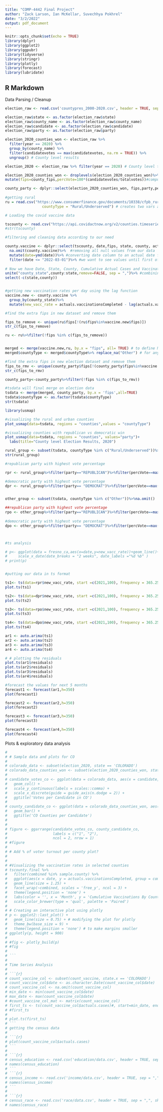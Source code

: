 ```yaml
---
title: "COMP-4442 Final Project"
author: "Zack Larson, Ian McKellar, Suvechhya Pokhrel"
date: "3/2/2022"
output: pdf_document
---
```


```r
knitr::opts_chunk$set(echo = TRUE)
library(dplyr)
library(ggplot2)
library(ggpubr)
library(tidyverse)
library(stringr)
library(plotly)
library(forecast)
library(lubridate)

```

## R Markdown

Data Parsing / Cleanup

```r

election_raw <- read.csv('countypres_2000-2020.csv', header = TRUE, sep = ",") #election data

election_raw$state <- as.factor(election_raw$state)
election_raw$county_name <- as.factor(election_raw$county_name)
election_raw$candidate <- as.factor(election_raw$candidate)
election_raw$party <- as.factor(election_raw$party)

election_2020_counties_won <- election_raw %>%
  filter(year == 2020) %>%
  group_by(county_name) %>%
  filter(candidatevotes == max(candidatevotes, na.rm = TRUE)) %>%
  ungroup() # County level results

election_2020 <- election_raw %>% filter(year == 2020) # County level total votes

election_2020_counties_won <- droplevels(election_2020_counties_won)%>%  # Remove unused factors
mutate(fips=county_fips,percVote=100*(candidatevotes/totalvotes))#computing percent of vote for winning party

county_party <- dplyr::select(election_2020_counties_won, fips,party,percVote)
   
#getting rural 
ru = read.csv("https://www.consumerfinance.gov/documents/10338/cfpb_rural-underserved-list_2022.csv")%>% transmute(fips = FIPS.Code, #renaming FIPS.Code to key_numeric
                 countyType = "Rural/Underserved") # creates two vars and drop old vars


```

```r
# Loading the covid vaccine data

tscounty <- read.csv("https://api.covidactnow.org/v2/counties.timeseries.csv?apiKey=e475ed8fe32f46a5b79815adfab9dae2", sep = ",")
#str(tscounty)

#filtering and cleaning data according to our need

county.vaccine <- dplyr::select(tscounty, date,fips, state, county, actuals.vaccinationsCompleted)%>%
  na.omit(county.vaccine)%>%  #removing all null values from our data
  mutate(date=ymd(date))%>% #converting date column to an actual date format,ymd as it was in ymd format
  filter(date <= "2022-03-01")%>% #we want to see values until first of march as not all counties have reported data after that
  
# Now we have Date, State, County, Cumulative Actual Cases and Vaccination rates grouped by state and county. We can see that the actual cases are cumulative. 
unite("county_state",county:state,remove=FALSE, sep = ",")%>% #combining state and county columns
select(-c(state,county))


#getting new vaccination rates per day using the lag function
vaccine.new <- county.vaccine %>%
  group_by(county_state)%>%
  mutate(new_vacc_rate = actuals.vaccinationsCompleted - lag(actuals.vaccinationsCompleted, default = 0))

```

```r
#find the extra fips in new dataset and remove them

fips_to_remove <- unique(ru$fips[!(ru$fips%in%vaccine.new$fips)])
str_c(fips_to_remove)

ru <- ru%>%filter(!fips %in% c(fips_to_remove))


merged <- merge(vaccine.new,ru, by.x = "fips", all= TRUE) # to define NA counties
merged$countyType <- merged$countyType%>% replace_na("Other") # for any county not in the Consumer FIN data replace NA by Other

#find the extra fips in new election dataset and remove them
fips_to_rmv <- unique(county_party$fips[!(county_party$fips%in%vaccine.new$fips)])
str_c(fips_to_rmv)

county_party<-county_party%>%filter(!fips %in% c(fips_to_rmv))

#tsdata will final merge on election data
tsdata <- merge(merged, county_party, by.x = 'fips',all=TRUE)
tsdata$countyType <- as.factor(tsdata$countyType)
str(tsdata)

```




```r
library(usmap)

#visualizing the rural and urban counties
plot_usmap(data=tsdata, regions = "counties",values = "countyType")

#visualizing counties with republican vs democratic win
plot_usmap(data=tsdata, regions = "counties", values="party")+
  labs(title="County level Election Results, 2020")

```

```r

rural_group <- subset(tsdata, countyType %in% c("Rural/Underserved"))%>%na.omit()
str(rural_group)

#republican party with highest vote percentage

rpr <- rural_group%>%filter(party=="REPUBLICAN")%>%filter(percVote==max(percVote))

#democratic party with highest vote percentage
dpr <- rural_group%>%filter(party== "DEMOCRAT")%>%filter(percVote==max(percVote))


other_group <- subset(tsdata, countyType %in% c("Other"))%>%na.omit()

##republican party with highest vote percentage
rpo <- other_group%>%filter(party=="REPUBLICAN")%>%filter(percVote==max(percVote))
  
#democratic party with highest vote percentage
dpo <- other_group%>%filter(party== "DEMOCRAT")%>%filter(percVote==max(percVote))



#ts analysis

# p<- ggplot(data = fresno_ca,aes(x=date,y=new_vacc_rate))+geom_line()+
#     scale_x_date(date_breaks = "2 weeks", date_labels ="%d %b" )
# print(p)


#putting our data in ts format

ts1<- ts(data=rpr$new_vacc_rate, start =c(2021,100), frequency = 365.25)
plot.ts(ts1)

ts2<- ts(data=dpr$new_vacc_rate, start =c(2021,100), frequency = 365.25)
plot.ts(ts2)

ts3<- ts(data=rpo$new_vacc_rate, start =c(2021,100), frequency = 365.25)
plot.ts(ts3)

ts4<- ts(data=dpo$new_vacc_rate, start =c(2021,100), frequency = 365.25)
plot.ts(ts4)

ar1 <- auto.arima(ts1)
ar2 <- auto.arima(ts2)
ar3 <- auto.arima(ts3)
ar4 <- auto.arima(ts4)

# # plotting the residuals
plot.ts(ar1$residuals)
plot.ts(ar2$residuals)
plot.ts(ar3$residuals)
plot.ts(ar4$residuals)

#forecast the values for next 5 months
forecast1 <- forecast(ar1,h=350)
plot(forecast1)

forecast2 <- forecast(ar2,h=350)
plot(forecast2)

forecast3 <- forecast(ar3,h=350)
plot(forecast3)

forecast4 <- forecast(ar4,h=350)
plot(forecast4)
```
Plots & exploratory data analysis

```r
# 
# # Sample data and plots for CO
# 
# colorado_data <- subset(election_2020, state == 'COLORADO')
# colorado_data_counties_won <- subset(election_2020_counties_won, state == 'COLORADO')
# 
# candidate_votes_co <- ggplot(data = colorado_data, aes(x = candidate, y = candidatevotes)) +
#   geom_col() +
#   scale_y_continuous(labels = scales::comma) +
#   scale_x_discrete(guide = guide_axis(n.dodge = 2)) +
#   ggtitle('Votes per Candidate in CO')
# 
# county_candidate_co <- ggplot(data = colorado_data_counties_won, aes(candidate)) +
#   geom_bar() +
#   ggtitle('CO Counties per Candidate')
# 
# 
# figure <- ggarrange(candidate_votes_co, county_candidate_co,
#                     labels = c("1", "2"),
#                     ncol = 2, nrow = 1)
# #figure
# 
# # Add % of voter turnout per county plot?
# 
# 
# #Visualizing the vaccination rates in selected counties
# tscounty.final %>%
#   filter(combined %in% sample.county) %>%
#   ggplot(aes(x = date, y = actuals.vaccinationsCompleted, group = combined, color = combined)) +
#   geom_line(size = 1.25) +
#   facet_wrap(~combined, scales = 'free_y', ncol = 3) +
#   theme(legend.position = 'none') +
#   labs(color = '', x = 'Month', y = 'Cumulative Vaccinations By County') +
#   scale_color_brewer(type = 'qual', palette = 'Paired')
# 
# # Creating an interactive plot using plotly
# p <- ggplot2::last_plot() +
#   geom_line(size = 0.75) + # modifying the plot for plotly
#   theme_bw(base_size = 9) +
#   theme(legend.position = 'none') # to make margins smaller
# ggplotly(p, height = 900)
# 
# #fig <- plotly_build(p)
# #fig
# 
# ```
# 
# Time Series Analysis
# 
# ```{r}
# count_vaccine_col <- subset(count_vaccine, state.x == 'COLORADO')
# count_vaccine_col$date <- as.character.Date(count_vaccine_col$date)
# count_vaccine_col <- na.omit(count_vaccine_col)
# min_date <- min(count_vaccine_col$date)
# max_date <- max(count_vaccine_col$date)
# #count_vaccine_col_mat <- matrix(count_vaccine_col)
# first_ts <- ts(count_vaccine_col$actuals.cases)#, start=min_date, end=max_date, frequency = 365.25)
# #first_ts
# 
# plot.ts(first_ts)
# ```
# getting the census data
# 
# ```{r}
# plot(count_vaccine_col$actuals.cases)
# ```
# 
# ```{r}
# census_education <- read.csv('education/data.csv', header = TRUE, sep = ",", skip = 1)
# names(census_education)
# ```
# ```{r}
# census_income <- read.csv('income/data.csv', header = TRUE, sep = ",", skip = 1)
# names(census_income)
# ```
# 
# ```{r}
# census_race <- read.csv('race/data.csv', header = TRUE, sep = ",", skip = 1)
# names(census_race)
```

